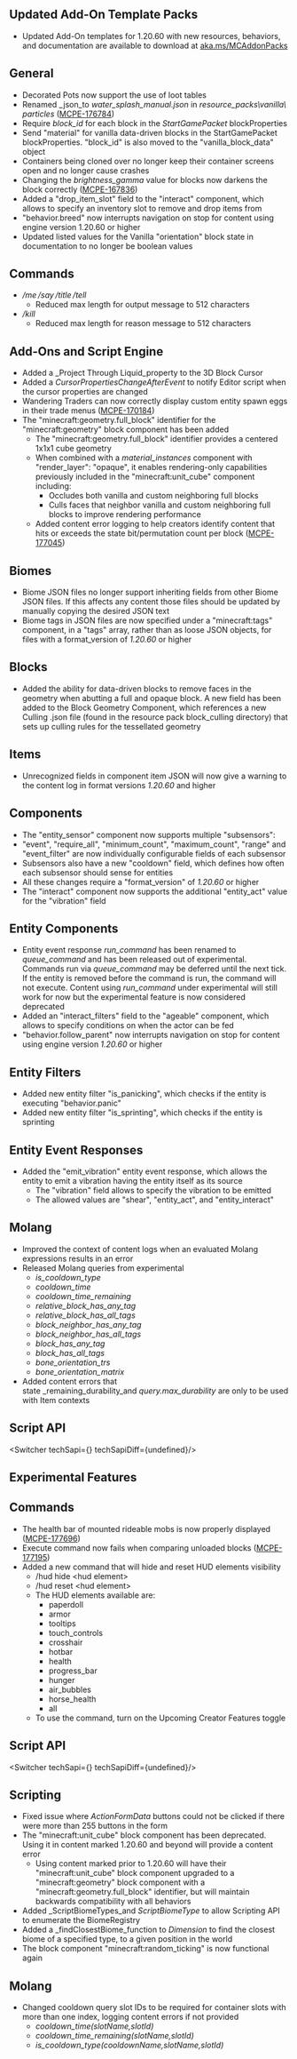 



## **Updated Add-On Template Packs**

-   Updated Add-On templates for 1.20.60 with new resources, behaviors, and documentation are available to download at [aka.ms/MCAddonPacks](https://aka.ms/MCAddonPacks)

## **General**

-   Decorated Pots now support the use of loot tables
-   Renamed _json_to _water\_splash\_manual.json_ in _resource\_packs\\vanilla\\particles_ ([MCPE-176784](https://bugs.mojang.com/browse/MCPE-176784))
-   Require _block\_id_ for each block in the _StartGamePacket_ blockProperties
-   Send "material" for vanilla data-driven blocks in the StartGamePacket blockProperties. "block\_id" is also moved to the "vanilla\_block\_data" object
-   Containers being cloned over no longer keep their container screens open and no longer cause crashes
-   Changing the _brightness\_gamma_ value for blocks now darkens the block correctly ([MCPE-167836](https://bugs.mojang.com/browse/MCPE-167836))
-   Added a "drop\_item\_slot" field to the "interact" component, which allows to specify an inventory slot to remove and drop items from
-   "behavior.breed" now interrupts navigation on stop for content using engine version 1.20.60 or higher
-   Updated listed values for the Vanilla "orientation" block state in documentation to no longer be boolean values

## **Commands**

-   _/me_ _/say_ _/title_ _/tell_
    -   Reduced max length for output message to 512 characters
-   _/kill_
    -   Reduced max length for reason message to 512 characters

## **Add-Ons and Script Engine**

-   Added a _Project Through Liquid_property to the 3D Block Cursor
-   Added a _CursorPropertiesChangeAfterEvent_ to notify Editor script when the cursor properties are changed
-   Wandering Traders can now correctly display custom entity spawn eggs in their trade menus ([MCPE-170184](https://bugs.mojang.com/browse/MCPE-170184))
-   The "minecraft:geometry.full\_block" identifier for the "minecraft:geometry" block component has been added
    -   The "minecraft:geometry.full\_block" identifier provides a centered 1x1x1 cube geometry
    -   When combined with a _material\_instances_ component with "render\_layer": "opaque", it enables rendering-only capabilities previously included in the "minecraft:unit\_cube" component including:
        -   Occludes both vanilla and custom neighboring full blocks
        -   Culls faces that neighbor vanilla and custom neighboring full blocks to improve rendering performance
    -   Added content error logging to help creators identify content that hits or exceeds the state bit/permutation count per block ([MCPE-177045](https://bugs.mojang.com/browse/MCPE-177045))

## **Biomes**

-   Biome JSON files no longer support inheriting fields from other Biome JSON files. If this affects any content those files should be updated by manually copying the desired JSON text
-   Biome tags in JSON files are now specified under a "minecraft:tags" component, in a "tags" array, rather than as loose JSON objects, for files with a format\_version of _1.20.60_ or higher

## **Blocks**

-   Added the ability for data-driven blocks to remove faces in the geometry when abutting a full and opaque block. A new field has been added to the Block Geometry Component, which references a new Culling .json file (found in the resource pack block\_culling directory) that sets up culling rules for the tessellated geometry

## **Items**

-   Unrecognized fields in component item JSON will now give a warning to the content log in format versions _1.20.60_ and higher

## **Components**

-   The "entity\_sensor" component now supports multiple "subsensors":
-   "event", "require\_all", "minimum\_count", "maximum\_count", "range" and "event\_filter" are now individually configurable fields of each subsensor
-   Subsensors also have a new "cooldown" field, which defines how often each subsensor should sense for entities
-   All these changes require a "format\_version" of _1.20.60_ or higher
-   The "interact" component now supports the additional "entity\_act" value for the "vibration" field

## **Entity Components**

-   Entity event response _run\_command_ has been renamed to _queue\_command_ and has been released out of experimental. Commands run via _queue\_command_ may be deferred until the next tick. If the entity is removed before the command is run, the command will not execute. Content using _run\_command_ under experimental will still work for now but the experimental feature is now considered deprecated
-   Added an "interact\_filters" field to the "ageable" component, which allows to specify conditions on when the actor can be fed
-   "behavior.follow\_parent" now interrupts navigation on stop for content using engine version _1.20.60_ or higher

## **Entity Filters**

-   Added new entity filter "is\_panicking", which checks if the entity is executing "behavior.panic"
-   Added new entity filter "is\_sprinting", which checks if the entity is sprinting

## **Entity Event Responses**

-   Added the "emit\_vibration" entity event response, which allows the entity to emit a vibration having the entity itself as its source
    -   The "vibration" field allows to specify the vibration to be emitted
    -   The allowed values are "shear", "entity\_act", and "entity\_interact"

## **Molang**

-   Improved the context of content logs when an evaluated Molang expressions results in an error
-   Released Molang queries from experimental
    -   _is\_cooldown\_type_
    -   _cooldown\_time_
    -   _cooldown\_time\_remaining_
    -   _relative\_block\_has\_any\_tag_
    -   _relative\_block\_has\_all\_tags_
    -   _block\_neighbor\_has\_any\_tag_
    -   _block\_neighbor\_has\_all\_tags_
    -   _block\_has\_any\_tag_
    -   _block\_has\_all\_tags_
    -   _bone\_orientation\_trs_
    -   _bone\_orientation\_matrix_
-   Added content errors that state _remaining\_durability_and _query.max\_durability_ are only to be used with Item contexts


## **Script API**

<Switcher techSapi={<TechSapiStable/>} techSapiDiff={undefined}/>




<h2 className="experimental_divider">Experimental Features</h2>




## **Commands**

-   The health bar of mounted rideable mobs is now properly displayed ([MCPE-177696](https://bugs.mojang.com/browse/MCPE-177696))
-   Execute command now fails when comparing unloaded blocks ([MCPE-177195](https://bugs.mojang.com/browse/MCPE-177195))
-   Added a new command that will hide and reset HUD elements visibility
    -   /hud hide \<hud element\>
    -   /hud reset \<hud element\>
    -   The HUD elements available are:
        -   paperdoll
        -   armor
        -   tooltips
        -   touch\_controls
        -   crosshair
        -   hotbar
        -   health
        -   progress\_bar
        -   hunger
        -   air\_bubbles
        -   horse\_health
        -   all
    -   To use the command, turn on the Upcoming Creator Features toggle


## **Script API**

<Switcher techSapi={<TechSapiExp/>} techSapiDiff={undefined}/>

## **Scripting**

-   Fixed issue where _ActionFormData_ buttons could not be clicked if there were more than 255 buttons in the form
-   The "minecraft:unit\_cube" block component has been deprecated. Using it in content marked 1.20.60 and beyond will provide a content error
    -   Using content marked prior to 1.20.60 will have their "minecraft:unit\_cube" block component upgraded to a "minecraft:geometry" block component with a "minecraft:geometry.full\_block" identifier, but will maintain backwards compatibility with all behaviors
-   Added _ScriptBiomeTypes_and _ScriptBiomeType_ to allow Scripting API to enumerate the BiomeRegistry
-   Added a _findClosestBiome_function to _Dimension_ to find the closest biome of a specified type, to a given position in the world
-   The block component "minecraft:random\_ticking" is now functional again

## **Molang**

-   Changed cooldown query slot IDs to be required for container slots with more than one index, logging content errors if not provided
    -   _cooldown\_time(slotName,slotId)_
    -   _cooldown\_time\_remaining(slotName,slotId)_
    -   _is\_cooldown\_type(cooldownName,slotName,slotId)_